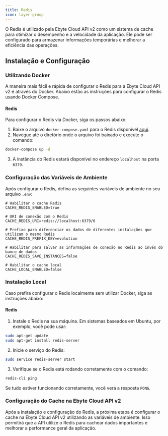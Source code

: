 ```yaml
---
title: Redis
icon: layer-group
---
```


O Redis é utilizado pela Ebyte Cloud API v2 como um sistema de cache para otimizar o desempenho e a velocidade da aplicação. Ele pode ser configurado para armazenar informações temporárias e melhorar a eficiência das operações.

## Instalação e Configuração

### Utilizando Docker

A maneira mais fácil e rápida de configurar o Redis para a Ebyte Cloud API v2 é através do Docker. Abaixo estão as instruções para configurar o Redis usando Docker Compose.

#### Redis

Para configurar o Redis via Docker, siga os passos abaixo:

1. Baixe o arquivo `docker-compose.yaml` para o Redis disponível [aqui](https://github.com/elvisfalmeida/ebyte-cloud-api/blob/v2.0.0/Docker/redis/docker-compose.yaml).
2. Navegue até o diretório onde o arquivo foi baixado e execute o comando:

```bash
docker-compose up -d
```

3. A instância do Redis estará disponível no endereço `localhost` na porta `6379`.

### Configuração das Variáveis de Ambiente

Após configurar o Redis, defina as seguintes variáveis de ambiente no seu arquivo `.env`:

```env
# Habilitar o cache Redis
CACHE_REDIS_ENABLED=true

# URI de conexão com o Redis
CACHE_REDIS_URI=redis://localhost:6379/6

# Prefixo para diferenciar os dados de diferentes instalações que utilizam o mesmo Redis
CACHE_REDIS_PREFIX_KEY=evolution

# Habilitar para salvar as informações de conexão no Redis ao invés do banco de dados
CACHE_REDIS_SAVE_INSTANCES=false

# Habilitar o cache local
CACHE_LOCAL_ENABLED=false
```

### Instalação Local

Caso prefira configurar o Redis localmente sem utilizar Docker, siga as instruções abaixo:

#### Redis

1. Instale o Redis na sua máquina. Em sistemas baseados em Ubuntu, por exemplo, você pode usar:

```bash
sudo apt-get update
sudo apt-get install redis-server
```

2. Inicie o serviço do Redis:

```bash
sudo service redis-server start
```

3. Verifique se o Redis está rodando corretamente com o comando:

```bash
redis-cli ping
```

Se tudo estiver funcionando corretamente, você verá a resposta `PONG`.

### Configuração do Cache na Ebyte Cloud API v2

Após a instalação e configuração do Redis, a próxima etapa é configurar o cache na Ebyte Cloud API v2 utilizando as variáveis de ambiente. Isso permitirá que a API utilize o Redis para cachear dados importantes e melhorar a performance geral da aplicação.
